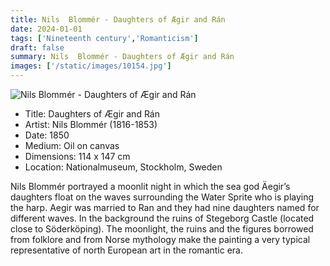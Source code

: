```yaml
---
title: Nils  Blommér - Daughters of Ægir and Rán
date: 2024-01-01
tags: ['Nineteenth century','Romanticism']
draft: false
summary: Nils  Blommér - Daughters of Ægir and Rán
images: ['/static/images/10154.jpg']
---
```


![Nils  Blommér - Daughters of Ægir and Rán](/static/images/10154.jpg)

* Title: Daughters of Ægir and Rán
* Artist: Nils  Blommér (1816-1853)
* Date: 1850
* Medium: Oil on canvas
* Dimensions: 114 x 147 cm
* Location: Nationalmuseum, Stockholm, Sweden

Nils Blommér portrayed a moonlit night in which the sea god Äegir’s daughters float on the waves surrounding the Water Sprite who is playing the harp. Aegir was married to Ran and they had nine daughters named for different waves. In the background the ruins of Stegeborg Castle (located close to Söderköping). The moonlight, the ruins and the figures borrowed from folklore and from Norse mythology make the painting a very typical representative of north European art in the romantic era.
